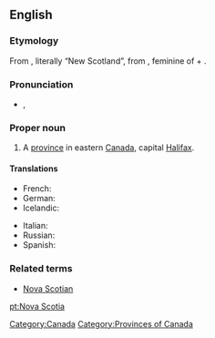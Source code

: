 ==English==
{{wikipedia}}
===Etymology===
From {{etyl|la}}, literally “New Scotland”, from {{term|nova|lang=la}}, feminine of {{term|novus||new|lang=la}} + {{term|Scotia||Scotland|lang=la}}.

===Pronunciation===
* {{a|UK}} {{IPA|/ˈnəʊ.və ˌskəʊ.ʃə/}}, {{SAMPA|/"n@U.v@ %sk@U.S@/}}

===Proper noun===
{{en-proper noun|sg=[[Nova]] [[Scotia]]}}

# A [[province]] in eastern [[Canada]], capital [[Halifax]].

====Translations====
{{trans-top|Province in eastern Canada}}
*French: {{t|fr|Nouvelle-Écosse|f}}
*German: {{t|de|Neuschottland|n}}
*Icelandic: {{t|is|Nýja-Skotland|n}}
{{trans-mid}}
*Italian: {{t-|it|Nuova Scozia|f}}
*Russian: {{t|ru|Новая Шотландия|f|tr=Nóvaja Šotlándija|sc=Cyrl}}
*Spanish: {{t|es|Nueva Escocia|f}}
{{trans-bottom}}

===Related terms===
* [[Nova Scotian]]

[[Category:Canada]]
[[Category:Provinces of Canada]]

[[pt:Nova Scotia]]